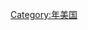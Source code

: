 {{Portal|美国|法律}}
{{Year by category
| m = 1
| c = 9
| d = 8
| y = 1
| cat = 美国法律
| sortkey = 美国法律
| subcat = 1981年法律
| parent = 各年美国法律
}}
[[Category:{{title_year}}年美国|Category:{{title year}}年美国]]